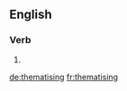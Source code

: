 ==English==

===Verb===
{{head|en|present participle}}

# {{present participle of|thematise|lang=en|nocat=1}}

[[de:thematising]]
[[fr:thematising]]